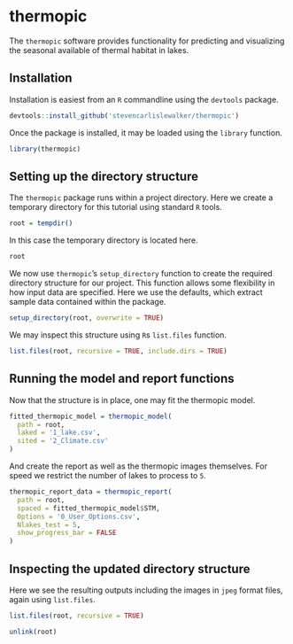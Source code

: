 # thermopic

The `thermopic` software provides functionality for predicting and visualizing the seasonal available of thermal habitat in lakes.

## Installation

Installation is easiest from an `R` commandline using the `devtools` package.
```{r, eval=FALSE}
devtools::install_github('stevencarlislewalker/thermopic')
```

Once the package is installed, it may be loaded using the `library` function.
```{r}
library(thermopic)
```

## Setting up the directory structure

The `thermopic` package runs within a project directory. Here we create a temporary directory for this tutorial using standard `R` tools.
```{r}
root = tempdir()
```

In this case the temporary directory is located here.
```{r, echo=FALSE}
root
```

We now use `thermopic`'s `setup_directory` function to create the required directory structure for our project.  This function allows some flexibility in how input data are specified.  Here we use the defaults, which extract sample data contained within the package.
```{r}
setup_directory(root, overwrite = TRUE)
```

We may inspect this structure using `R`s `list.files` function.
```{r}
list.files(root, recursive = TRUE, include.dirs = TRUE)
```

## Running the model and report functions

Now that the structure is in place, one may fit the thermopic model.
```{r}
fitted_thermopic_model = thermopic_model(
  path = root,
  laked = '1_lake.csv',
  sited = '2_Climate.csv'
)
```

And create the report as well as the thermopic images themselves.  For speed we restrict the number of lakes to process to `5`.
```{r}
thermopic_report_data = thermopic_report(
  path = root,
  spaced = fitted_thermopic_model$STM,
  Options = '0_User_Options.csv',
  Nlakes_test = 5,
  show_progress_bar = FALSE
)
```

## Inspecting the updated directory structure

Here we see the resulting outputs including the images in `jpeg` format files, again using `list.files`.
```{r, echo=FALSE}
list.files(root, recursive = TRUE)
```

```{r, echo=FALSE}
unlink(root)
```
